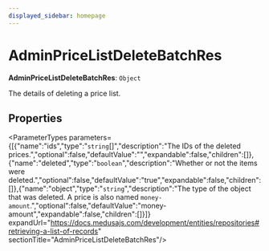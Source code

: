 ```yaml
---
displayed_sidebar: homepage
---
```



# AdminPriceListDeleteBatchRes

 **AdminPriceListDeleteBatchRes**: `Object`

The details of deleting a price list.

## Properties

<ParameterTypes parameters={[{"name":"ids","type":"`string`[]","description":"The IDs of the deleted prices.","optional":false,"defaultValue":"","expandable":false,"children":[]},{"name":"deleted","type":"`boolean`","description":"Whether or not the items were deleted.","optional":false,"defaultValue":"true","expandable":false,"children":[]},{"name":"object","type":"`string`","description":"The type of the object that was deleted. A price is also named `money-amount`.","optional":false,"defaultValue":"money-amount","expandable":false,"children":[]}]} expandUrl="https://docs.medusajs.com/development/entities/repositories#retrieving-a-list-of-records" sectionTitle="AdminPriceListDeleteBatchRes"/>
